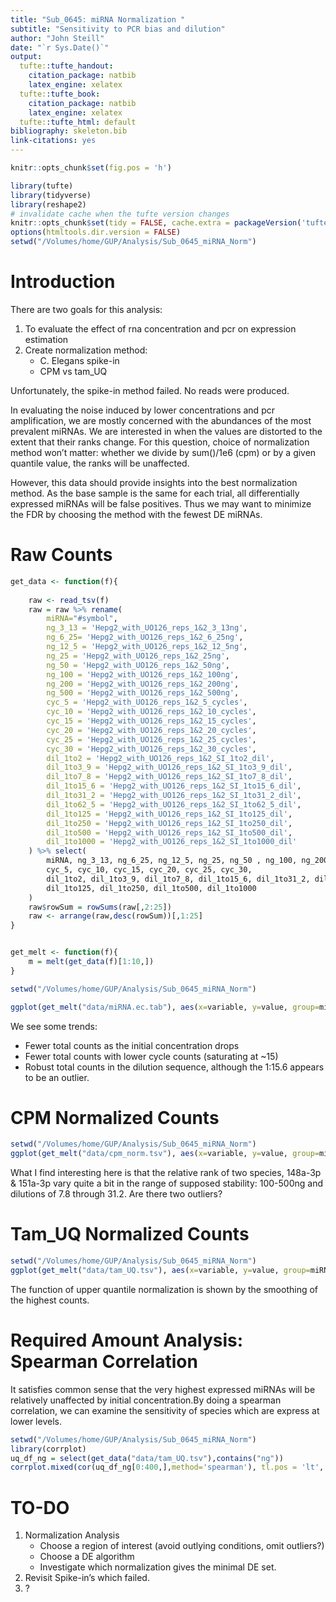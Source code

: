 ```yaml
---
title: "Sub_0645: miRNA Normalization "
subtitle: "Sensitivity to PCR bias and dilution"
author: "John Steill"
date: "`r Sys.Date()`"
output:
  tufte::tufte_handout:
    citation_package: natbib
    latex_engine: xelatex
  tufte::tufte_book:
    citation_package: natbib
    latex_engine: xelatex
  tufte::tufte_html: default
bibliography: skeleton.bib
link-citations: yes
---
```

```r
knitr::opts_chunk$set(fig.pos = 'h')
```
```r
library(tufte)
library(tidyverse)
library(reshape2)
# invalidate cache when the tufte version changes
knitr::opts_chunk$set(tidy = FALSE, cache.extra = packageVersion('tufte'))
options(htmltools.dir.version = FALSE)
setwd("/Volumes/home/GUP/Analysis/Sub_0645_miRNA_Norm")
```

# Introduction

There are two goals for this analysis:

1. To evaluate the effect of rna concentration and pcr on expression estimation 
1. Create normalization method:
    + C. Elegans spike-in
    + CPM vs tam_UQ 

Unfortunately, the spike-in method failed. No reads were produced. 

In evaluating the noise induced by lower concentrations and pcr amplification, we are mostly concerned with the abundances of the most prevalent miRNAs. We are interested in when the values are distorted to the extent that their ranks change. For this question, choice of normalization method won't matter: whether we divide by sum()/1e6 (cpm) or by a given quantile value, the ranks will be unaffected.

However, this data should provide insights into the best normalization method. As the base sample is the same for each trial, all differentially expressed miRNAs will be false positives. Thus we may want to minimize the FDR by choosing the method with the fewest DE miRNAs.

\pagebreak

# Raw Counts

```r


get_data <- function(f){
    
    raw <- read_tsv(f)
    raw = raw %>% rename(
        miRNA="#symbol",
        ng_3_13 = 'Hepg2_with_UO126_reps_1&2_3_13ng',
        ng_6_25= 'Hepg2_with_UO126_reps_1&2_6_25ng',
        ng_12_5 = 'Hepg2_with_UO126_reps_1&2_12_5ng',
        ng_25 = 'Hepg2_with_UO126_reps_1&2_25ng',
        ng_50 = 'Hepg2_with_UO126_reps_1&2_50ng',
        ng_100 = 'Hepg2_with_UO126_reps_1&2_100ng',
        ng_200 = 'Hepg2_with_UO126_reps_1&2_200ng',
        ng_500 = 'Hepg2_with_UO126_reps_1&2_500ng',
        cyc_5 = 'Hepg2_with_UO126_reps_1&2_5_cycles',
        cyc_10 = 'Hepg2_with_UO126_reps_1&2_10_cycles',
        cyc_15 = 'Hepg2_with_UO126_reps_1&2_15_cycles',
        cyc_20 = 'Hepg2_with_UO126_reps_1&2_20_cycles',
        cyc_25 = 'Hepg2_with_UO126_reps_1&2_25_cycles',
        cyc_30 = 'Hepg2_with_UO126_reps_1&2_30_cycles',
        dil_1to2 = 'Hepg2_with_UO126_reps_1&2_SI_1to2_dil',
        dil_1to3_9 = 'Hepg2_with_UO126_reps_1&2_SI_1to3_9_dil',
        dil_1to7_8 = 'Hepg2_with_UO126_reps_1&2_SI_1to7_8_dil',
        dil_1to15_6 = 'Hepg2_with_UO126_reps_1&2_SI_1to15_6_dil',
        dil_1to31_2 = 'Hepg2_with_UO126_reps_1&2_SI_1to31_2_dil',
        dil_1to62_5 = 'Hepg2_with_UO126_reps_1&2_SI_1to62_5_dil',
        dil_1to125 = 'Hepg2_with_UO126_reps_1&2_SI_1to125_dil',
        dil_1to250 = 'Hepg2_with_UO126_reps_1&2_SI_1to250_dil',
        dil_1to500 = 'Hepg2_with_UO126_reps_1&2_SI_1to500_dil',
        dil_1to1000 = 'Hepg2_with_UO126_reps_1&2_SI_1to1000_dil'
    ) %>% select(
        miRNA, ng_3_13, ng_6_25, ng_12_5, ng_25, ng_50 , ng_100, ng_200,ng_500,
        cyc_5, cyc_10, cyc_15, cyc_20, cyc_25, cyc_30,
        dil_1to2, dil_1to3_9, dil_1to7_8, dil_1to15_6, dil_1to31_2, dil_1to62_5,
        dil_1to125, dil_1to250, dil_1to500, dil_1to1000
    )
    raw$rowSum = rowSums(raw[,2:25])
    raw <- arrange(raw,desc(rowSum))[,1:25]
}


get_melt <- function(f){
    m = melt(get_data(f)[1:10,])  
}


```

```r
setwd("/Volumes/home/GUP/Analysis/Sub_0645_miRNA_Norm")

ggplot(get_melt("data/miRNA.ec.tab"), aes(x=variable, y=value, group=miRNA, color=miRNA))+ geom_line(aes(linetype=miRNA)) + coord_trans(y = "log10") + theme(axis.text.x=element_text(angle=45, hjust=1))
```

We see some trends: 

* Fewer total counts as the initial concentration drops 
* Fewer total counts with lower cycle counts (saturating at ~15) 
* Robust total counts in the dilution sequence, although the 1:15.6 appears to be an outlier.

\pagebreak

# CPM Normalized Counts

```r
setwd("/Volumes/home/GUP/Analysis/Sub_0645_miRNA_Norm")
ggplot(get_melt("data/cpm_norm.tsv"), aes(x=variable, y=value, group=miRNA, color=miRNA))+ geom_line(aes(linetype=miRNA)) + coord_trans(y = "log10") + theme(axis.text.x=element_text(angle=45, hjust=1))
```

What I find interesting here is that the relative rank of two species, 148a-3p & 151a-3p vary quite a bit in the range of supposed stability: 100-500ng and dilutions of 7.8 through 31.2. Are there two outliers?

\pagebreak

# Tam_UQ Normalized Counts
```r
setwd("/Volumes/home/GUP/Analysis/Sub_0645_miRNA_Norm")
ggplot(get_melt("data/tam_UQ.tsv"), aes(x=variable, y=value, group=miRNA, color=miRNA))+ geom_line(aes(linetype=miRNA)) + coord_trans(y = "log10") + theme(axis.text.x=element_text(angle=45, hjust=1))
```

The function of upper quantile normalization is shown by the smoothing of the highest counts. 
\pagebreak

# Required Amount Analysis: Spearman Correlation

It satisfies common sense that the very highest expressed miRNAs will be relatively unaffected by initial concentration.By doing a spearman correlation, we can examine the sensitivity of species which are express at lower levels. 

<!-- #```{r fig-spear, fig.width = 10, fig.height = 6, fig.fullwidth = TRUE,  message = F, warning=FALSE, echo =F, -->

```r
setwd("/Volumes/home/GUP/Analysis/Sub_0645_miRNA_Norm")
library(corrplot)
uq_df_ng = select(get_data("data/tam_UQ.tsv"),contains("ng"))
corrplot.mixed(cor(uq_df_ng[0:400,],method='spearman'), tl.pos = 'lt', lower.col = "black", number.cex = .9, order="hclust")
```

<!-- This very flat distribution is caused by the many zeros of the DF. By restricting to the top 400 expressed miRNAs: -->
<!-- ```{r fig-spear4, fig.width = 10, fig.height = 6, fig.fullwidth = TRUE, fig.cap = "Tam UQ Spearman Correlation; 400 miRNA", message = F, warning=FALSE, echo =F, cache=TRUE} -->
<!-- setwd("/Volumes/home/GUP/Analysis/Sub_0645_miRNA_Norm") -->

<!-- uq_df_ng = select(get_data("data/tam_UQ.tsv"),contains("ng")) -->
<!-- corrplot.mixed(cor(uq_df_ng[0:400,],method='spearman'), lower.col = "black", number.cex = .7, order="hclust") -->
<!-- ``` -->


# TO-DO

1. Normalization Analysis
    + Choose a region of interest (avoid outlying conditions, omit outliers?)
    + Choose a DE algorithm
    + Investigate which normalization gives the minimal DE set.
1. Revisit Spike-in's which failed.
1. ?